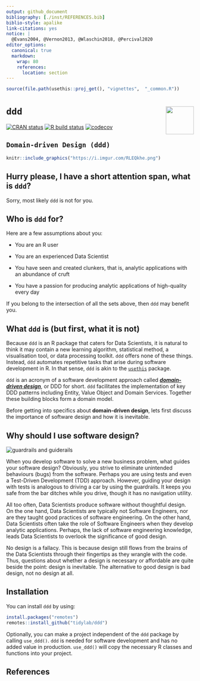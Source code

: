 ---
output: github_document
bibliography: [./inst/REFERENCES.bib]
biblio-style: apalike
link-citations: yes
notice: | 
  @Evans2004, @Vernon2013, @Wlaschin2018, @Percival2020 
editor_options: 
  canonical: true
  markdown: 
    wrap: 80
    references: 
      location: section
---

```{r, include = FALSE}
source(file.path(usethis::proj_get(), "vignettes",  "_common.R"))
```

# `ddd` <img src="https://raw.githubusercontent.com/tidylab/ddd/master/pkgdown/logo.png" align="right" height="75"/>

<!-- badges: start -->

[![CRAN
status](https://www.r-pkg.org/badges/version/ddd)](https://CRAN.R-project.org/package=ddd)
[![R build
status](https://github.com/tidylab/ddd/workflows/R-CMD-check/badge.svg)](https://github.com/tidylab/ddd/actions)
[![codecov](https://codecov.io/gh/tidylab/ddd/branch/master/graph/badge.svg?token=U6FL5N32FL)](https://codecov.io/gh/tidylab/ddd)


<!-- badges: end -->

## `Domain-driven Design (ddd)`

```{r, echo = FALSE, out.width = "100%"}
knitr::include_graphics("https://i.imgur.com/RLEQkhe.png")
```

## Hurry please, I have a short attention span, what is `ddd`?

Sorry, most likely `ddd` is not for you.

## Who is `ddd` for?

Here are a few assumptions about you:

-   You are an R user

-   You are an experienced Data Scientist

-   You have seen and created clunkers, that is, analytic applications with an
    abundance of cruft

-   You have a passion for producing analytic applications of high-quality every
    day

If you belong to the intersection of all the sets above, then `ddd` may benefit
you.

## What `ddd` is (but first, what it is not)

Because `ddd` is an R package that caters for Data Scientists, it is natural to
think it may contain a new learning algorithm, statistical method, a
visualisation tool, or data processing toolkit. `ddd` offers none of these
things. Instead, `ddd` automates repetitive tasks that arise during software
development in R. In that sense, `ddd` is akin to the
[`usethis`](https://usethis.r-lib.org/) package.

`ddd` is an acronym of a software development approach called [***domain-driven
design***](https://en.wikipedia.org/wiki/Domain-driven_design), or DDD for
short. `ddd` facilitates the implementation of key DDD patterns including
Entity, Value Object and Domain Services. Together these building blocks form a
domain model.

Before getting into specifics about **domain-driven design**, lets first discuss
the importance of software design and how it is inevitable.

## Why should I use software design?

![](https://i.imgur.com/pSbxSxl.png "guardrails and guiderails")

When you develop software to solve a new business problem, what guides your
software design? Obviously, you strive to eliminate unintended behaviours (bugs)
from the software. Perhaps you are using tests and even a Test-Driven
Development (TDD) approach. However, guiding your design with tests is analogous
to driving a car by using the guardrails. It keeps you safe from the bar ditches
while you drive, though it has no navigation utility.

All too often, Data Scientists produce software without thoughtful design. On
the one hand, Data Scientists are typically not Software Engineers, nor are they
taught good practices of software engineering. On the other hand, Data
Scientists often take the role of Software Engineers when they develop analytic
applications. Perhaps, the lack of software engineering knowledge, leads Data
Scientists to overlook the significance of good design. 
<!--While some Data Scientists are unaware of the concept, others may see any 
design process as an over-engineering task-->

No design is a fallacy. This is because design still flows from the brains of
the Data Scientists through their fingertips as they wrangle with the code.
Thus, questions about whether a design is necessary or affordable are quite
beside the point: design is inevitable. The alternative to good design is bad
design, not no design at all.

<!-- There common (guiderails) driven-desing approaches are Database-driven design, -->

<!-- Class-driven design and Domain-driven design. -->

<!-- Although each domain model is different, many patterns occur repeatedly. -->

## Installation

You can install `ddd` by using:

```{r, echo=TRUE, eval=FALSE}
install.packages("remotes")
remotes::install_github("tidylab/ddd")
```

Optionally, you can make a project independent of the `ddd` package by calling `use_ddd()`.
`ddd` is needed for software development and has no added value in production.
`use_ddd()` will copy the necessary R classes and functions into your project.

## References

